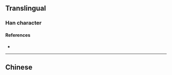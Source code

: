 {{also|擴}}
{{character info/new}}
==Translingual==
{{Han simplified forms|擴|拡|扩}}

===Han character===
{{Han char|rn=64|rad=手|as=03|sn=6|four=|canj=QI,XQI|ids=⿰扌广}}

====References====
* {{Han ref|kx=0418.141|hdz=31831.090|uh=6269|ud=25193}}

----

==Chinese==
{{zh-see|擴}}